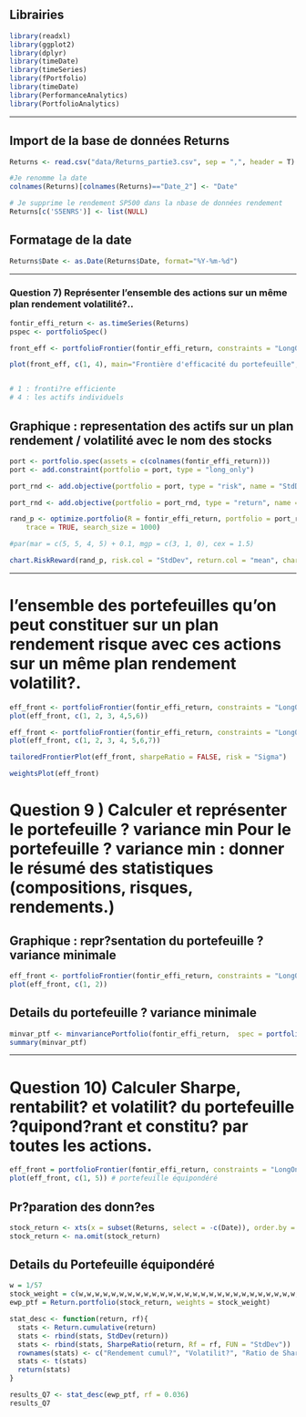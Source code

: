 

## Librairies
```r

library(readxl)
library(ggplot2)
library(dplyr)
library(timeDate)
library(timeSeries) 
library(fPortfolio)
library(timeDate) 
library(PerformanceAnalytics)
library(PortfolioAnalytics)
```

-------------------------------------------------------------------------------------------------------

## Import de la base de données Returns
```r
 
Returns <- read.csv("data/Returns_partie3.csv", sep = ",", header = T)

#Je renomme la date
colnames(Returns)[colnames(Returns)=="Date_2"] <- "Date"

# Je supprime le rendement SP500 dans la nbase de données rendement 
Returns[c('S5ENRS')] <- list(NULL)


```




## Formatage de la date 
```r
Returns$Date <- as.Date(Returns$Date, format="%Y-%m-%d")

```

-------------------------------------------------------------------------------------------------------


### Question 7) Représenter l'ensemble des actions sur un même plan rendement volatilité?..
```r

fontir_effi_return <- as.timeSeries(Returns)
pspec <- portfolioSpec()

front_eff <- portfolioFrontier(fontir_effi_return, constraints = "LongOnly")

plot(front_eff, c(1, 4), main="Frontière d'efficacité du portefeuille", xlab="Risque", ylab="Rendement")


# 1 : fronti?re efficiente
# 4 : les actifs individuels
```


## Graphique : representation des actifs sur un plan rendement / volatilité avec le nom des stocks
```r
port <- portfolio.spec(assets = c(colnames(fontir_effi_return)))
port <- add.constraint(portfolio = port, type = "long_only")

port_rnd <- add.objective(portfolio = port, type = "risk", name = "StdDev")

port_rnd <- add.objective(portfolio = port_rnd, type = "return", name = "mean")

rand_p <- optimize.portfolio(R = fontir_effi_return, portfolio = port_rnd, optimize_method = "random",
    trace = TRUE, search_size = 1000)

#par(mar = c(5, 5, 4, 5) + 0.1, mgp = c(3, 1, 0), cex = 1.5)

chart.RiskReward(rand_p, risk.col = "StdDev", return.col = "mean", chart.assets = TRUE)
```

-------------------------------------------------------------------------------------------------------


# l'ensemble des portefeuilles qu'on peut constituer sur un plan rendement risque avec ces actions sur un même plan rendement volatilit?.

```r
eff_front <- portfolioFrontier(fontir_effi_return, constraints = "LongOnly")
plot(eff_front, c(1, 2, 3, 4,5,6))
```


```r
eff_front <- portfolioFrontier(fontir_effi_return, constraints = "LongOnly")
plot(eff_front, c(1, 2, 3, 4, 5,6,7))
```


```r
tailoredFrontierPlot(eff_front, sharpeRatio = FALSE, risk = "Sigma")
```


```r
weightsPlot(eff_front)
```

# Question 9 ) Calculer et représenter le portefeuille ? variance min Pour le portefeuille ? variance min : donner le résumé des statistiques (compositions, risques, rendements.)

## Graphique : repr?sentation du portefeuille ? variance minimale
```r
eff_front <- portfolioFrontier(fontir_effi_return, constraints = "LongOnly")
plot(eff_front, c(1, 2))
```


## Details du portefeuille ? variance minimale
```r
minvar_ptf <- minvariancePortfolio(fontir_effi_return,  spec = portfolioSpec())
summary(minvar_ptf)
```

-------------------------------------------------------------------------------------------------------


# Question 10) Calculer Sharpe, rentabilit? et volatilit? du portefeuille ?quipond?rant et constitu? par toutes les actions. 

```r
eff_front = portfolioFrontier(fontir_effi_return, constraints = "LongOnly")
plot(eff_front, c(1, 5)) # portefeuille équipondéré
```


## Pr?paration des donn?es
```r
stock_return <- xts(x = subset(Returns, select = -c(Date)), order.by = as.Date(Returns$Date))
stock_return <- na.omit(stock_return)
```


## Details du Portefeuille équipondéré
```r
w = 1/57
stock_weight = c(w,w,w,w,w,w,w,w,w,w,w,w,w,w,w,w,w,w,w,w,w,w,w,w,w,w,w,w,w,w,w,w,w,w,w,w,w,w,w,w,w,w,w,w,w,w,w,w,w,w,w,w,w,w,w,w,w)
ewp_ptf = Return.portfolio(stock_return, weights = stock_weight)
```


```r
stat_desc <- function(return, rf){
  stats <- Return.cumulative(return)
  stats <- rbind(stats, StdDev(return))
  stats <- rbind(stats, SharpeRatio(return, Rf = rf, FUN = "StdDev"))
  rownames(stats) <- c("Rendement cumul?", "Volatilit?", "Ratio de Sharpe")
  stats <- t(stats)
  return(stats)
}

results_Q7 <- stat_desc(ewp_ptf, rf = 0.036)
results_Q7
```



